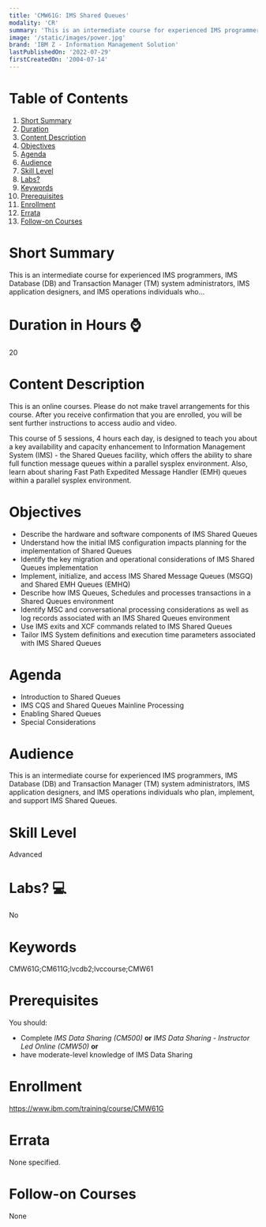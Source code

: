 ```yaml
---
title: 'CMW61G: IMS Shared Queues'
modality: 'CR'
summary: 'This is an intermediate course for experienced IMS programmers, IMS Database (DB) and Transaction Manager (TM) system administrators, IMS application designers, and IMS operations individuals who...'
image: '/static/images/power.jpg'
brand: 'IBM Z - Information Management Solution'
lastPublishedOn: '2022-07-29'
firstCreatedOn: '2004-07-14'
---
```

# Table of Contents
1.  [Short Summary](#short-summary)
2.  [Duration](#duration-in-hours-)
3.  [Content Description](#content-description)
4.  [Objectives](#objectives)
5.  [Agenda](#agenda)
6.  [Audience](#audience)
7.  [Skill Level](#skill-level)
8.  [Labs?](#labs-)
9.  [Keywords](#keywords)
10. [Prerequisites](#prerequisites)
11. [Enrollment](#enrollment)
12. [Errata](#errata)
13. [Follow-on Courses](#follow-on-courses)

# Short Summary
This is an intermediate course for experienced IMS programmers, IMS Database (DB) and Transaction Manager (TM) system administrators, IMS application designers, and IMS operations individuals who...

# Duration in Hours ⌚
20

# Content Description
This is an online courses. Please do not make travel arrangements for this course. After you receive confirmation that you are enrolled, you will be sent further instructions to access audio and video.


This course of 5 sessions, 4 hours each day, is designed to teach you about a key availability and capacity enhancement to Information Management System (IMS) - the Shared Queues facility, which offers the ability to share full function message queues within a parallel sysplex environment. Also, learn about sharing Fast Path Expedited Message Handler (EMH) queues within a parallel sysplex environment.



# Objectives
* Describe the hardware and software components of IMS Shared Queues
* Understand how the initial IMS configuration impacts planning for the implementation of Shared Queues
* Identify the key migration and operational considerations of IMS Shared Queues implementation
* Implement, initialize, and access IMS Shared Message Queues (MSGQ) and Shared EMH Queues (EMHQ)
* Describe how IMS Queues, Schedules and processes transactions in a Shared Queues environment
* Identify MSC and conversational processing considerations as well as log records associated with an IMS Shared Queues environment
* Use IMS exits and XCF commands related to IMS Shared Queues
* Tailor IMS System definitions and execution time parameters associated with IMS Shared Queues


# Agenda
* Introduction to Shared Queues
* IMS CQS and Shared Queues Mainline Processing
* Enabling Shared Queues
* Special Considerations


# Audience
This is an intermediate course for experienced IMS programmers, IMS Database (DB) and Transaction Manager (TM) system administrators, IMS application designers, and IMS operations individuals who plan, implement, and support IMS Shared Queues.



# Skill Level
Advanced            

# Labs? 💻
No

# Keywords
CMW61G;CM611G;lvcdb2;lvccourse;CMW61

# Prerequisites
You should:


* Complete *IMS Data Sharing (CM500)* **or** *IMS Data Sharing - Instructor Led Online (CMW50)* **or**
* have moderate-level knowledge of IMS Data Sharing


# Enrollment
https://www.ibm.com/training/course/CMW61G

# Errata
None specified.

# Follow-on Courses
None

